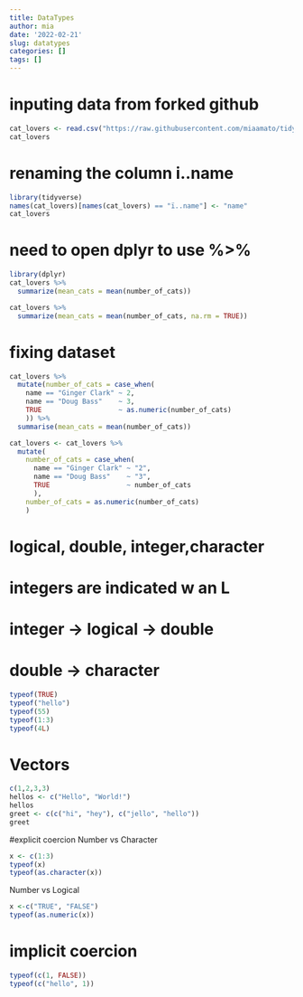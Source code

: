 ```yaml
---
title: DataTypes
author: mia
date: '2022-02-21'
slug: datatypes
categories: []
tags: []
---
```


# inputing data from forked github
```r
cat_lovers <- read.csv("https://raw.githubusercontent.com/miaamato/tidyverse/main/cat-lovers.csv")
cat_lovers
```
# renaming the column i..name
```r
library(tidyverse)
names(cat_lovers)[names(cat_lovers) == "ï..name"] <- "name"
cat_lovers
```


# need to open dplyr to use %>%
```r
library(dplyr)
cat_lovers %>%
  summarize(mean_cats = mean(number_of_cats))

```
```r
cat_lovers %>%
  summarize(mean_cats = mean(number_of_cats, na.rm = TRUE))
```

# fixing dataset
```r
cat_lovers %>%
  mutate(number_of_cats = case_when(
    name == "Ginger Clark" ~ 2,
    name == "Doug Bass"    ~ 3,
    TRUE                   ~ as.numeric(number_of_cats)
    )) %>%
  summarise(mean_cats = mean(number_of_cats))
```
```r
cat_lovers <- cat_lovers %>%
  mutate(
    number_of_cats = case_when(
      name == "Ginger Clark" ~ "2",
      name == "Doug Bass"    ~ "3",
      TRUE                   ~ number_of_cats
      ),
    number_of_cats = as.numeric(number_of_cats)
    )
```


# logical, double, integer,character
# integers are indicated w an L
# integer -> logical -> double
# double -> character
```r
typeof(TRUE)
typeof("hello")
typeof(55)
typeof(1:3)
typeof(4L)
```
# Vectors
```r
c(1,2,3,3)
hellos <- c("Hello", "World!")
hellos
greet <- c(c("hi", "hey"), c("jello", "hello"))
greet
```
#explicit coercion
Number vs Character
```r
x <- c(1:3)
typeof(x)
typeof(as.character(x))
```
Number vs Logical
```r
x <-c("TRUE", "FALSE")
typeof(as.numeric(x))
```
# implicit coercion

```r
typeof(c(1, FALSE))
typeof(c("hello", 1))

```


